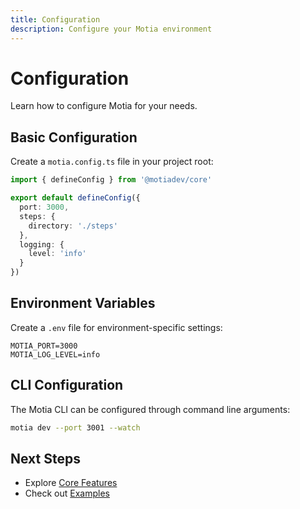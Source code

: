 ```yaml
---
title: Configuration
description: Configure your Motia environment
---
```


# Configuration

Learn how to configure Motia for your needs.

## Basic Configuration

Create a `motia.config.ts` file in your project root:

```typescript
import { defineConfig } from '@motiadev/core'

export default defineConfig({
  port: 3000,
  steps: {
    directory: './steps'
  },
  logging: {
    level: 'info'
  }
})
```

## Environment Variables

Create a `.env` file for environment-specific settings:

```env
MOTIA_PORT=3000
MOTIA_LOG_LEVEL=info
```

## CLI Configuration

The Motia CLI can be configured through command line arguments:

```bash
motia dev --port 3001 --watch
```

## Next Steps

- Explore [Core Features](/docs/core/steps)
- Check out [Examples](/docs/examples) 